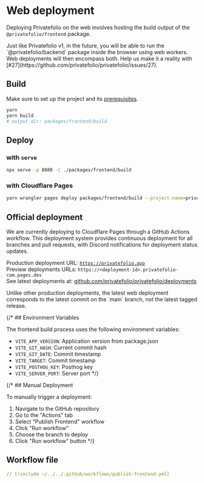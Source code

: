 
# Web deployment

Deploying Privatefolio on the web involves hosting the build output of the `@privatefolio/frontend` package.

<Callout type="info">
  Just like Privatefolio v1, in the future, you will be able to run the `@privatefolio/backend` package inside the browser using web workers. Web deployments will then encompass both. Help us make it a reality with 
  [#27](https://github.com/privatefolio/privatefolio/issues/27).
</Callout>

## Build

Make sure to set up the project and its [prerequisites](/contributing#prerequisites).

```bash
yarn
yarn build
# output dir: packages/frontend/build

```

## Deploy

### with `serve`

```bash
npx serve -p 8080 -C ./packages/frontend/build
```

### with Cloudflare Pages

```bash
yarn wrangler pages deploy packages/frontend/build --project-name=privatefolio
```

## Official deployment

We are currently deploying to Cloudflare Pages through a GitHub Actions workflow.
This deployment system provides continuous deployment for all branches and pull requests, with Discord notifications for deployment status updates.


Production deployment URL: [`https://privatefolio.app`](https://privatefolio.app) <br/>
Preview deployments URLs: `https://<deployment-id>.privatefolio-com.pages.dev` <br/>
See latest deployments at:
[github.com/privatefolio/privatefolio/deployments](https://github.com/privatefolio/privatefolio/deployments)

<Callout type="note">
  Unlike other production deployments, the latest web deployment corresponds to the latest commit on the `main` branch, not the latest tagged release.
</Callout>

{/* ## Environment Variables

The frontend build process uses the following environment variables:

- `VITE_APP_VERSION`: Application version from package.json
- `VITE_GIT_HASH`: Current commit hash
- `VITE_GIT_DATE`: Commit timestamp
- `VITE_TARGET`: Commit timestamp
- `VITE_POSTHOG_KEY`: Posthog key
- `VITE_SERVER_PORT`: Server port */}

{/* ## Manual Deployment

To manually trigger a deployment:

1. Navigate to the GitHub repository
2. Go to the "Actions" tab
3. Select "Publish Frontend" workflow
4. Click "Run workflow"
5. Choose the branch to deploy
6. Click "Run workflow" button */}

## Workflow file

```yaml [.github/workflows/publish-frontend.yml]
// [!include ~/../../.github/workflows/publish-frontend.yml] 
``` 
